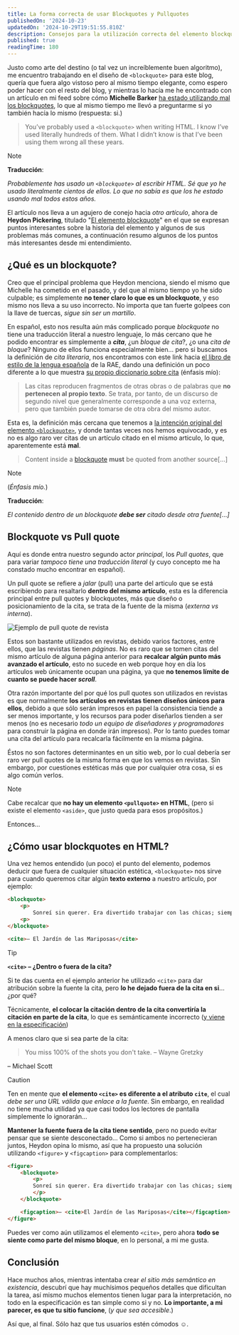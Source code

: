 ```yaml
---
title: La forma correcta de usar Blockquotes y Pullquotes
publishedOn: '2024-10-23'
updatedOn: '2024-10-29T19:51:55.810Z'
description: Consejos para la utilización correcta del elemento blockquote
published: true
readingTime: 180
---
```

Justo como arte del destino (o tal vez un increíblemente buen algoritmo), me encuentro trabajando en el diseño de `<blockquote>` para este blog, quería que fuera algo vistoso pero al mismo tiempo elegante, como espero poder hacer con el resto del blog, y mientras lo hacía me he encontrado con un artículo en mi feed sobre cómo **Michelle Barker** [ha estado utilizando mal los blockquotes](https://css-irl.info/ive-been-doing-blockquotes-wrong/), lo que al mismo tiempo me llevó a preguntarme si yo también hacía lo mismo (respuesta: si.)

> You’ve probably used a `<blockquote>` when writing HTML. I know I’ve used literally hundreds of them. What I didn’t know is that I’ve been using them wrong all these years.

> [!NOTE]
> **Traducción**:
> 
> *Probablemente has usado un `<blockquote>` al escribir HTML. Sé que yo he usado literalmente cientos de ellos. Lo que no sabía es que los he estado usando mal todos estos años.*

El artículo nos lleva a un agujero de conejo hacia *otro artículo*, ahora de **Heydon Pickering**, titulado "[El elemento blockquote](https://heydonworks.com/article/the-blockquote-element/)" en el que se expresan puntos interesantes sobre la historia del elemento y algunos de sus problemas más comunes, a continuación resumo algunos de los puntos más interesantes desde mi entendimiento.

## ¿Qué es un blockquote?

Creo que el principal problema que Heydon menciona, siendo el mismo que Michelle ha cometido en el pasado, y del que al mismo tiempo yo he sido culpable; es simplemente **no tener claro lo que es un blockquote**, y eso mismo nos lleva a su uso incorrecto. No importa que tan fuerte golpees con la llave de tuercas, *sigue sin ser un martillo*.

En español, esto nos resulta aún más complicado porque *blockquote* no tiene una traducción literal a nuestro lenguaje, lo más cercano que he podido encontrar es simplemente a ***cita***, ¿un *bloque de cita*?, ¿o una *cita de bloque*? Ninguno de ellos funciona especialmente bien… pero si buscamos la definición de *cita literaria*, nos encontramos con este link hacia [el libro de estilo de la lengua española](https://www.rae.es/libro-estilo-lengua-espa%C3%B1ola/citas) de la RAE, dando una definición un poco diferente a lo que muestra [su propio diccionario sobre cita](https://dle.rae.es/cita) (énfasis mío):

> Las citas reproducen fragmentos de otras obras o de palabras que **no pertenecen al propio texto**. Se trata, por tanto, de un discurso de segundo nivel que generalmente corresponde a una voz externa, pero que también puede tomarse de otra obra del mismo autor.

Esta es, la definición más cercana que tenemos a [la intención original del elemento `<blockquote>`](https://www.w3.org/TR/2011/WD-html5-author-20110809/the-blockquote-element.html), y donde tantas veces nos hemos equivocado, y es no es algo raro ver citas de un artículo citado en el mismo articulo, lo que, aparentemente está **mal**.

> Content inside a [blockquote](https://www.w3.org/TR/2011/WD-html5-author-20110809/the-blockquote-element.html#the-blockquote-element) **must** be quoted from another source[…]

> [!NOTE]
> (*Énfasis mío.*)
> 
> **Traducción**:
> 
> *El contenido dentro de un blockquote **debe ser** citado desde otra fuente[…]*

## Blockquote vs Pull quote

Aquí es donde entra nuestro segundo actor *principal*, los *Pull quotes*, que para variar *tampoco tiene una traducción literal* (y cuyo concepto me ha constado mucho encontrar en español).

Un pull quote se refiere a *jalar* (pull) una parte del articulo que se está escribiendo para resaltarlo **dentro del mismo artículo**, esta es la diferencia principal entre pull quotes y blockquotes, más que diseño o posicionamiento de la cita, se trata de la fuente de la misma (*externa vs interna*).

![Ejemplo de pull quote de revista](/posts/the-correct-way-of-using-blockquotes/pullquote.jpg "Ejemplo de pull quote en revista")

Estos son bastante utilizados en revistas, debido varios factores, entre ellos, que las revistas tienen *páginas*. No es raro que se tomen citas del mismo artículo de alguna página anterior para **recalcar algún punto más avanzado el artículo**, esto no sucede en web porque hoy en día los artículos web únicamente ocupan una página, ya que **no tenemos límite de cuanto se puede hacer *scroll***.

Otra razón importante del por qué los pull quotes son utilizados en revistas es que normalmente **los artículos en revistas tienen diseños únicos para ellos**, debido a que sólo serán impresos en papel la consistencia tiende a ser menos importante, y los recursos para poder diseñarlos tienden a ser menos (no es necesario *todo un equipo de diseñadores y programadores* para construir la página en donde irán impresos). Por lo tanto puedes tomar una cita del artículo para recalcarla fácilmente en la misma página.

Éstos no son factores determinantes en un sitio web, por lo cual debería ser raro ver pull quotes de la misma forma en que los vemos en revistas. Sin embargo, por cuestiones estéticas más que por cualquier otra cosa, si es algo común verlos.

> [!NOTE]
> Cabe recalcar que **no hay un elemento `<pullquote>` en HTML**, (pero si existe el elemento `<aside>`, que justo queda para esos propósitos.)

Entonces…

## ¿Cómo usar blockquotes en HTML?

Una vez hemos entendido (un poco) el punto del elemento, podemos deducir que fuera de cualquier situación estética, `<blockquote>` nos sirve para cuando queremos citar algún **texto externo** a nuestro artículo, por ejemplo:

```html
<blockquote>
	<p>
		Sonreí sin querer. Era divertido trabajar con las chicas; siempre estaban haciendo chistes, lanzándose insultos y halagos en la cocina, quejándose de clientes molestos o coqueteando con los cocineros y los lavatrastes. Había sonreído más en esas dos semanas de lo que recordaba haberlo hecho en toda mi vida.
	<p>
</blockquote>

<cite>– El Jardín de las Mariposas</cite>
```

> [!TIP]
> **`<cite>` – ¿Dentro o fuera de la cita?**
> 
> Si te das cuenta en el ejemplo anterior he utilizado `<cite>` para dar atribución sobre la fuente la cita, pero **lo he dejado fuera de la cita en si**… ¿por qué?
> 
> Técnicamente, **el colocar la citación dentro de la cita convertiría la citación en parte de la cita**, lo que es semánticamente incorrecto ([y viene en la especificación](https://html.spec.whatwg.org/multipage/grouping-content.html#the-blockquote-element:~:text=Attribution%20for%20the%20quotation%2C%20if%20any%2C%20must%20be%20placed%20outside%20the%20blockquote%20element.))
> 
> A menos claro que si sea parte de la cita:
> 
> > You miss 100% of the shots you don't take.
> > – Wayne Gretzky
> 
> – Michael Scott
> 

> [!CAUTION]
> Ten en mente que **el elemento `<cite>` es diferente a el atributo `cite`**, el cual *debe ser una URL válida que enlace a la fuente*. Sin embargo, en realidad no tiene mucha utilidad ya que casi todos los lectores de pantalla simplemente lo ignorarán…

**Mantener la fuente fuera de la cita tiene sentido**, pero no puedo evitar pensar que se siente desconectado… Como si ambos no pertenecieran juntos, Heydon opina lo mismo, así que ha propuesto una solución utilizando `<figure>` y `<figcaption>` para complementarlos:

```html
<figure>
	<blockquote>
		<p>
		Sonreí sin querer. Era divertido trabajar con las chicas; siempre estaban haciendo chistes, lanzándose insultos y halagos en la cocina, quejándose de clientes molestos o coqueteando con los cocineros y los lavatrastes. Había sonreído más en esas dos semanas de lo que recordaba haberlo hecho en toda mi vida.
		</p>
	</blockquote>

	<figcaption>– <cite>El Jardín de las Mariposas</cite></figcaption>
</figure>
```

Puedes ver como aún utilizamos el elemento `<cite>`, pero ahora **todo se siente como parte del mismo bloque**, en lo personal, a mi me gusta.

## Conclusión

Hace muchos años, mientras intentaba crear *el sitio más semántico en existencia*, descubrí que hay muchísimos pequeños detalles que dificultan la tarea, así mismo muchos elementos tienen lugar para la interpretación, no todo en la especificación es tan simple como si y no. **Lo importante, a mi parecer, es que tu sitio funcione**, (*y que sea accesible*.)

Así que, al final. Sólo haz que tus usuarios estén cómodos ☺️️.
